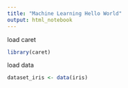---
title: "Machine Learning Hello World"
output: html_notebook
---


load caret
```{r}
library(caret)
```
load data
```{r}
dataset_iris <- data(iris)
```

